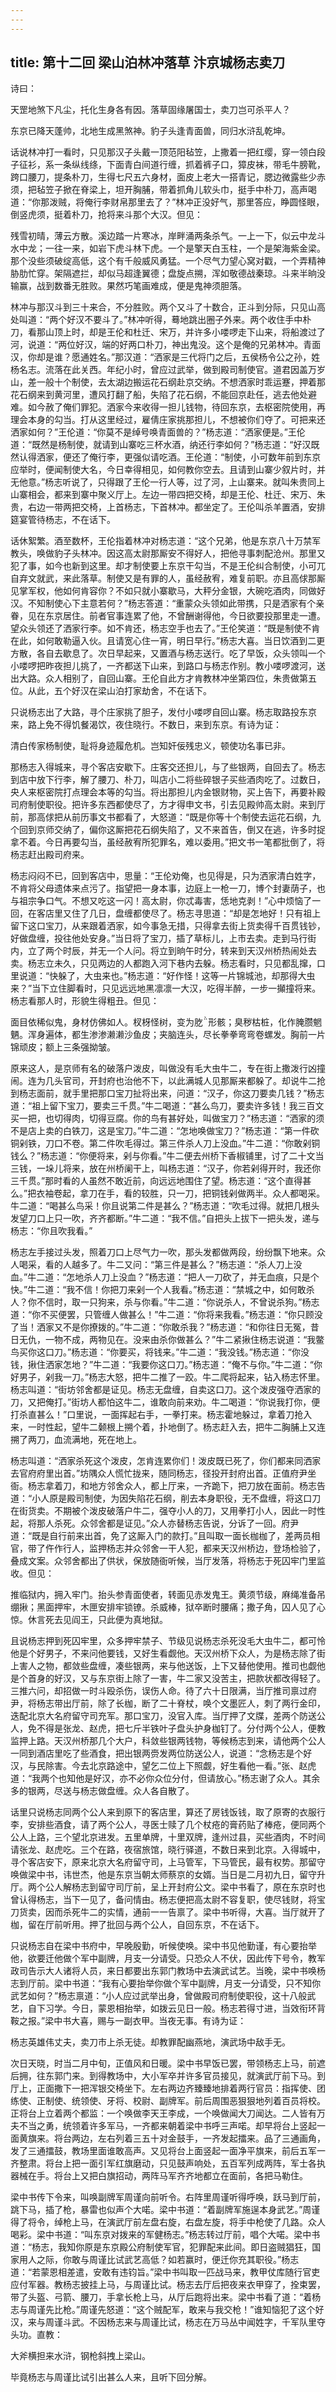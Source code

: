 ```yaml
---
---
---
```

title: 第十二回 梁山泊林冲落草 汴京城杨志卖刀
---

诗曰：

天罡地煞下凡尘，托化生身各有因。落草固缘屠国士，卖刀岂可杀平人？

东京已降天蓬帅，北地生成黑煞神。豹子头逢青面兽，同归水浒乱乾坤。

话说林冲打一看时，只见那汉子头戴一顶范阳毡笠，上撒着一把红缨，穿一领白段子征衫，系一条纵线绦，下面青白间道行缠，抓着裤子口，獐皮袜，带毛牛膀靴，跨口腰刀，提条朴刀，生得七尺五六身材，面皮上老大一搭青记，腮边微露些少赤须，把毡笠子掀在脊梁上，坦开胸脯，带着抓角儿软头巾，挺手中朴刀，高声喝道：“你那泼贼，将俺行李财帛那里去了？”林冲正没好气，那里答应，睁圆怪眼，倒竖虎须，挺着朴刀，抢将来斗那个大汉。但见：

残雪初晴，薄云方散。溪边踏一片寒冰，岸畔涌两条杀气。一上一下，似云中龙斗水中龙；一往一来，如岩下虎斗林下虎。一个是擎天白玉柱，一个是架海紫金梁。那个没些须破绽高低，这个有千般威风勇猛。一个尽气力望心窝对戳，一个弄精神胁肋忙穿。架隔遮拦，却似马超逢翼德；盘旋点搠，浑如敬德战秦琼。斗来半晌没输赢，战到数番无胜败。果然巧笔画难成，便是鬼神须胆落。

林冲与那汉斗到三十来合，不分胜败。两个又斗了十数合，正斗到分际，只见山高处叫道：“两个好汉不要斗了。”林冲听得，蓦地跳出圈子外来。两个收住手中朴刀，看那山顶上时，却是王伦和杜迁、宋万，并许多小喽啰走下山来，将船渡过了河，说道：“两位好汉，端的好两口朴刀，神出鬼没。这个是俺的兄弟林冲。青面汉，你却是谁？愿通姓名。”那汉道：“洒家是三代将门之后，五侯杨令公之孙，姓杨名志。流落在此关西。年纪小时，曾应过武举，做到殿司制使官。道君因盖万岁山，差一般十个制使，去太湖边搬运花石纲赴京交纳。不想洒家时乖运蹇，押着那花石纲来到黄河里，遭风打翻了船，失陷了花石纲，不能回京赴任，逃去他处避难。如今赦了俺们罪犯。洒家今来收得一担儿钱物，待回东京，去枢密院使用，再理会本身的勾当。打从这里经过，雇倩庄家挑那担儿，不想被你们夺了。可把来还洒家如何？”王伦道：“你莫不是绰号唤青面兽的？”杨志道：“洒家便是。”王伦道：“既然是杨制使，就请到山寨吃三杯水酒，纳还行李如何？”杨志道：“好汉既然认得洒家，便还了俺行李，更强似请吃酒。王伦道：“制使，小可数年前到东京应举时，便闻制使大名，今日幸得相见，如何教你空去。且请到山寨少叙片时，并无他意。”杨志听说了，只得跟了王伦一行人等，过了河，上山寨来。就叫朱贵同上山寨相会，都来到寨中聚义厅上。左边一带四把交椅，却是王伦、杜迁、宋万、朱贵，右边一带两把交椅，上首杨志，下首林冲。都坐定了。王伦叫杀羊置酒，安排筵宴管待杨志，不在话下。

话休絮繁。酒至数杯，王伦指着林冲对杨志道：“这个兄弟，他是东京八十万禁军教头，唤做豹子头林冲。因这高太尉那厮安不得好人，把他寻事刺配沧州。那里又犯了事，如今也新到这里。却才制使要上东京干勾当，不是王伦纠合制使，小可兀自弃文就武，来此落草。制使又是有罪的人，虽经赦宥，难复前职。亦且高俅那厮见掌军权，他如何肯容你？不如只就小寨歇马，大秤分金银，大碗吃酒肉，同做好汉。不知制使心下主意若何？”杨志答道：“重蒙众头领如此带携，只是洒家有个亲眷，见在东京居住。前者官事连累了他，不曾酬谢得他，今日欲要投那里走一遭。望众头领还了洒家行李。如不肯还，杨志空手也去了。”王伦笑道：“既是制使不肯在此，如何敢勒逼入伙。且请宽心住一宵，明日早行。”杨志大喜。当日饮酒到二更方散，各自去歇息了。次日早起来，又置酒与杨志送行。吃了早饭，众头领叫一个小喽啰把昨夜担儿挑了，一齐都送下山来，到路口与杨志作别。教小喽啰渡河，送出大路。众人相别了，自回山寨。王伦自此方才肯教林冲坐第四位，朱贵做第五位。从此，五个好汉在梁山泊打家劫舍，不在话下。

只说杨志出了大路，寻个庄家挑了胆子，发付小喽啰自回山寨。杨志取路投东京来，路上免不得饥餐渴饮，夜住晓行。不数日，来到东京。有诗为证：

清白传家杨制使，耻将身迹履危机。岂知奸佞残忠义，顿使功名事已非。

那杨志入得城来，寻个客店安歇下。庄客交还担儿，与了些银两，自回去了。杨志到店中放下行李，解了腰刀、朴刀，叫店小二将些碎银子买些酒肉吃了。过数日，央人来枢密院打点理会本等的勾当。将出那担儿内金银财物，买上告下，再要补殿司府制使职役。把许多东西都使尽了，方才得申文书，引去见殿帅高太尉。来到厅前，那高俅把从前历事文书都看了，大怒道：“既是你等十个制使去运花石纲，九个回到京师交纳了，偏你这厮把花石纲失陷了，又不来首告，倒又在逃，许多时捉拿不着。今日再要勾当，虽经赦宥所犯罪名，难以委用。”把文书一笔都批倒了，将杨志赶出殿司府来。

杨志闷闷不已，回到客店中，思量：“王伦劝俺，也见得是，只为洒家清白姓字，不肯将父母遗体来点污了。指望把一身本事，边庭上一枪一刀，博个封妻荫子，也与祖宗争口气。不想又吃这一闪！高太尉，你忒毒害，恁地克剥！”心中烦恼了一回，在客店里又住了几日，盘缠都使尽了。杨志寻思道：“却是怎地好！只有祖上留下这口宝刀，从来跟着洒家，如今事急无措，只得拿去街上货卖得千百贯钱钞，好做盘缠，投往他处安身。”当日将了宝刀，插了草标儿，上市去卖。走到马行街内，立了两个时辰，并无一个人问。将立到晌午时分，转来到天汉州桥热闹处去卖。杨志立未久，只见两边的人都跑入河下巷内去躲。杨志看时，只见都乱撺，口里说道：“快躲了，大虫来也。”杨志道：“好作怪！这等一片锦城池，却那得大虫来？”当下立住脚看时，只见远远地黑凛凛一大汉，吃得半醉，一步一攧撞将来。杨志看那人时，形貌生得粗丑。但见：

面目依稀似鬼，身材仿佛如人。杈枒怪树，变为肐形骸；臭秽枯桩，化作腌臜魍魉。浑身遍体，都生渗渗濑濑沙鱼皮；夹脑连头，尽长拳拳弯弯卷螺发。胸前一片锦顽皮；额上三条强拗皱。

原来这人，是京师有名的破落户泼皮，叫做没有毛大虫牛二，专在街上撒泼行凶撞闹。连为几头官司，开封府也治他不下，以此满城人见那厮来都躲了。却说牛二抢到杨志面前，就手里把那口宝刀扯将出来，问道：“汉子，你这刀要卖几钱？”杨志道：“祖上留下宝刀，要卖三千贯。”牛二喝道：“甚么鸟刀，要卖许多钱！我三百文买一把，也切得肉，切得豆腐。你的鸟有甚好处，叫做宝刀？”杨志道：“洒家的须不是店上卖的白铁刀，这是宝刀。”牛二道：“怎地唤做宝刀？”杨志道：“第一件砍铜剁铁，刀口不卷。第二件吹毛得过。第三件杀人刀上没血。”牛二道：“你敢剁铜钱么？”杨志道：“你便将来，剁与你看。”牛二便去州桥下香椒铺里，讨了二十文当三钱，一垛儿将来，放在州桥阑干上，叫杨志道：“汉子，你若剁得开时，我还你三千贯。”那时看的人虽然不敢近前，向远远地围住了望。杨志道：“这个直得甚么。”把衣袖卷起，拿刀在手，看的较胜，只一刀，把铜钱剁做两半。众人都喝采。牛二道：“喝甚么鸟采！你且说第二件是甚么？”杨志道：“吹毛过得。就把几根头发望刀口上只一吹，齐齐都断。”牛二道：“我不信。”自把头上拔下一把头发，递与杨志：“你且吹我看。”

杨志左手接过头发，照着刀口上尽气力一吹，那头发都做两段，纷纷飘下地来。众人喝采，看的人越多了。牛二又问：“第三件是甚么？”杨志道：“杀人刀上没血。”牛二道：“怎地杀人刀上没血？”杨志道：“把人一刀砍了，并无血痕，只是个快。”牛二道：“我不信！你把刀来剁一个人我看。”杨志道：“禁城之中，如何敢杀人？你不信时，取一只狗来，杀与你看。”牛二道：“你说杀人，不曾说杀狗。”杨志道：“你不买便罢，只管缠人做甚么！”牛二道：“你将来我看。”杨志道：“你只顾没了当！洒家又不是你撩拨的。”牛二道：“你敢杀我？”杨志道：“和你往日无冤，昔日无仇，一物不成，两物见在。没来由杀你做甚么？”牛二紧揪住杨志说道：“我鳖鸟买你这口刀。”杨志道：“你要买，将钱来。”牛二道：“我没钱。”杨志道：“你没钱，揪住洒家怎地？”牛二道：“我要你这口刀。”杨志道：“俺不与你。”牛二道：“你好男子，剁我一刀。”杨志大怒，把牛二推了一跤。牛二爬将起来，钻入杨志怀里。杨志叫道：“街坊邻舍都是证见。杨志无盘缠，自卖这口刀。这个泼皮强夺洒家的刀，又把俺打。”街坊人都怕这牛二，谁敢向前来劝。牛二喝道：“你说我打你，便打杀直甚么！”口里说，一面挥起右手，一拳打来。杨志霍地躲过，拿着刀抢入来，一时性起，望牛二颡根上搠个着，扑地倒了。杨志赶入去，把牛二胸脯上又连搠了两刀，血流满地，死在地上。

杨志叫道：“洒家杀死这个泼皮，怎肯连累你们！泼皮既已死了，你们都来同洒家去官府府里出首。”坊隅众人慌忙拢来，随同杨志，径投开封府出首。正值府尹坐衙。杨志拿着刀，和地方邻舍众人，都上厅来，一齐跪下，把刀放在面前。杨志告道：“小人原是殿司制使，为因失陷花石纲，削去本身职役，无不盘缠，将这口刀在街货卖。不期被个泼皮破落户牛二，强夺小人的刀，又用拳打小人，因此一时性起，将那人杀死。众邻舍都是证见。”众人亦替杨志告说，分诉了一回。府尹道：“既是自行前来出首，免了这厮入门的款打。”且叫取一面长枷枷了，差两员相官，带了仵作行人，监押杨志并众邻舍一干人犯，都来天汉州桥边，登场检验了，叠成文案。众邻舍都出了供状，保放随衙听候，当厅发落，将杨志于死囚牢门里监收。但见：

推临狱内，拥入牢门。抬头参青面使者，转面见赤发鬼王。黄须节级，麻绳准备吊绷揪；黑面押牢，木匣安排牢锁镣。杀威棒，狱卒断时腰痛；撒子角，囚人见了心惊。休言死去见阎王，只此便为真地狱。

且说杨志押到死囚牢里，众多押牢禁子、节级见说杨志杀死没毛大虫牛二，都可怜他是个好男子，不来问他要钱，又好生看觑他。天汉州桥下众人，为是杨志除了街上害人之物，都敛些盘缠，凑些银两，来与他送饭，上下又替他使用。推司也觑他是个首身的好汉，又与东京街上除了一害，牛二家又没苦主，把款状都改得轻了。三推六问，却招做一时斗殴杀伤，误伤人命。待了六十日限满，当厅推司禀过府尹，将杨志带出厅前，除了长枷，断了二十脊杖，唤个文墨匠人，刺了两行金印，迭配北京大名府留守司充军。那口宝刀，没官入库。当厅押了文牒，差两个防送公人，免不得是张龙、赵虎，把七斤半铁叶子盘头护身枷钉了。分付两个公人，便教监押上路。天汉州桥那几个大户，科敛些银两钱物，等候杨志到来，请他两个公人一同到酒店里吃了些酒食，把出银两赍发两位防送公人，说道：“念杨志是个好汉，与民除害。今去北京路途中，望乞二位上下照觑，好生看他一看。”张、赵虎道：“我两个也知他是好汉，亦不必你众位分付，但请放心。”杨志谢了众人。其余多的银两，尽送与杨志做盘缠。众人各自散了。

话里只说杨志同两个公人来到原下的客店里，算还了房钱饭钱，取了原寄的衣服行李，安排些酒食，请了两个公人，寻医士赎了几个杖疮的膏药贴了棒疮，便同两个公人上路，三个望北京进发。五里单牌，十里双牌，逢州过县，买些酒肉，不时间请张龙、赵虎吃。三个在路，夜宿旅馆，晓行驿道，不数日来到北京。入得城中，寻个客店安下，原来北京大名府留守司，上马管军，下马管民，最有权势。那留守唤做梁中书，讳世杰，他是东京当朝太师蔡京的女婿。当日是二月初九日，留守升厅。两个公人解杨志到留守司厅前，呈上开封府公文。梁中书看了，原在东京时也曾认得杨志，当下一见了，备问情由。杨志便把高太尉不容复职，使尽钱财，将宝刀货卖，因而杀死牛二的实情，通前一一告禀了。梁中书听得，大喜。当厅就开了枷，留在厅前听用。押了批回与两个公人，自回东京，不在话下。

只说杨志自在梁中书府中，早晚殷勤，听候使唤。梁中书见他勤谨，有心要抬举他，欲要迁他做个军中副牌，月支一分请受。只恐众人不伏，因此传下号令，教军政司告示大人诸将人员，来日都要出东郭门教场中去演武试艺。当晚，梁中书唤杨志到厅前。梁中书道：“我有心要抬举你做个军中副牌，月支一分请受，只不知你武艺如何？”杨志禀道：“小人应过武举出身，曾做殿司府制使职役，这十八般武艺，自下习学。今日，蒙恩相抬举，如拨云见日一般。杨志若得寸进，当效衔环背鞍之报。”梁中书大喜，赐与一副衣甲。当夜无事。有诗为证：

杨志英雄伟丈夫，卖刀市上杀无徒。却教罪配幽燕地，演武场中敌手无。

次日天晓，时当二月中旬，正值风和日暖。梁中书早饭已罢，带领杨志上马，前遮后拥，往东郭门来。到得教场中，大小军卒并许多官员接见，就演武厅前下马。到厅上，正面撒下一把浑银交椅坐下。左右两边齐臻臻地排着两行官员：指挥使、团练使、正制使、统领使、牙将、校尉、副牌军。前后周围恶狠狠地列着百员将校。正将台上立着两个都监：一个唤做李天王李成，一个唤做闻大刀闻达。二人皆有万夫不当之勇，统领着许多军马，一齐都来朝着梁中书呼三声喏。却早将台上竖起一面黄旗来。将台两边，左右列着三五十对金鼓手，一齐发起擂来。品了三通画角，发了三通擂鼓，教场里面谁敢高声。又见将台上面竖起一面净平旗来，前后五军一齐整肃。将台上把一面引军红旗磨动，只见鼓声响处，五百军列成两阵，军士各执器械在手。将台上又把白旗招动，两阵马军齐齐地都立在面前，各把马勒住。

梁中书传下令来，叫唤副牌军周谨向前听令。右阵里周谨听得呼唤，跃马到厅前，跳下马，插了枪，暴雷也似声个大喏。梁中书道：“着副牌军施逞本身武艺。”周谨得了将令，绰枪上马，在演武厅前左盘右旋，右盘左旋，将手中枪使了几路。众人喝彩。梁中书道：“叫东京对拨来的军健杨志。”杨志转过厅前，唱个大喏。梁中书道：“杨志，我知你原是东京殿公府制使军官，犯罪配来此间。即日盗贼猖狂，国家用人之际，你敢与周谨比试武艺高低？如若赢时，便迁你充其职役。”杨志道：“若蒙恩相差遣，安敢有违钧旨。”梁中书叫取一匹战马来，教甲仗库随行官吏应付军器。教杨志披挂上马，与周谨比试。杨志去厅后把夜来衣甲穿了，拴束罢，带了头盔、弓箭、腰刀，手拿长枪上马，从厅后跑将出来。梁中书看了道：“着杨志与周谨先比枪。”周谨先怒道：“这个贼配军，敢来与我交枪！”谁知恼犯了这个好汉，来与周谨斗武。不因杨志来与周谨比试，杨志在万马丛中闻姓字，千军队里夺头功。直教：

大斧横担来水浒，钢枪斜拽上梁山。

毕竟杨志与周谨比试引出甚么人来，且听下回分解。